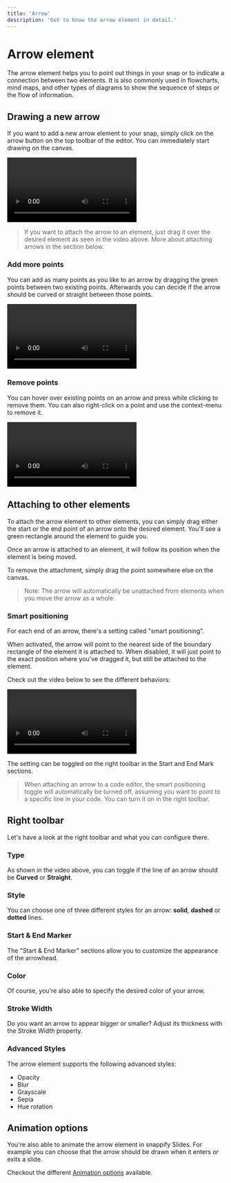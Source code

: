 ```yaml
---
title: 'Arrow'
description: 'Get to know the arrow element in detail.'
---
```


# Arrow element

The arrow element helps you to point out things in your snap or to indicate a connection between two elements.
It is also commonly used in flowcharts, mind maps, and other types of diagrams to show the sequence of steps or the flow of information.

## Drawing a new arrow

If you want to add a new arrow element to your snap, simply click on the arrow button on the top toolbar of the editor. You can immediately start drawing on the canvas.

<Video
  file="docs/editor/elements/arrow/draw.mp4"
  alt="Video showing how to draw a new arrow element"
  width={430}
  height={281}
/>

<Blockquote type="info">
  If you want to attach the arrow to an element, just drag it over the desired element as seen in the video above. More
  about attaching arrows in the section below.
</Blockquote>

### Add more points

You can add as many points as you like to an arrow by dragging the green points between two existing points. Afterwards you can decide if the arrow should be curved or straight between those points.

<Video
  file="docs/editor/elements/arrow/add-points.mp4"
  alt="Video showing how to add new points to an existing arrow"
  width={600}
  height={299}
/>

### Remove points

You can hover over existing points on an arrow and press <KbdAlt /> while clicking to remove them. You can also right-click on a point and use the context-menu to remove it.

<Video
  file="docs/editor/elements/arrow/remove-points.mp4"
  alt="Video showing how to remove points from an arrow"
  width={400}
  height={205}
/>

## Attaching to other elements

To attach the arrow element to other elements, you can simply drag either the start or the end point of an arrow onto the desired element. You'll see a green rectangle around the element to guide you.

Once an arrow is attached to an element, it will follow its position when the element is being moved.

To remove the attachment, simply drag the point somewhere else on the canvas.

> Note: The arrow will automatically be unattached from elements when you move the arrow as a whole.

### Smart positioning

For each end of an arrow, there's a setting called "smart positioning".

When activated, the arrow will point to the nearest side of the boundary rectangle of the element it is attached to. When disabled, it will just point to the exact position where you've dragged it, but still be attached to the element.

Check out the video below to see the different behaviors:

<Video
  file="docs/editor/elements/arrow/smart-positioning2.mp4"
  alt="Video showing how smart positioning works"
  width={740}
  height={488}
/>

The setting can be toggled on the right toolbar in the Start and End Mark sections.

<Blockquote type="info">
  When attaching an arrow to a code editor, the smart positioning toggle will automatically be turned off, assuming you
  want to point to a specific line in your code. You can turn it on in the right toolbar.
</Blockquote>

## Right toolbar

Let's have a look at the right toolbar and what you can configure there.

### Type

As shown in the video above, you can toggle if the line of an arrow should be **Curved** or **Straight**.

### Style

You can choose one of three different styles for an arrow: **solid**, **dashed** or **dotted** lines.

### Start & End Marker

The "Start & End Marker" sections allow you to customize the appearance of the arrowhead.

<Box mx="auto" maxW="500px">
  <NextImage
    src="/images/docs/editor/elements/arrow/styles.png"
    alt="Showing off the different styles of an arrow"
    width={1316}
    height={550}
    quality={80}
  />
</Box>

### Color

Of course, you're also able to specify the desired color of your arrow.

### Stroke Width

Do you want an arrow to appear bigger or smaller? Adjust its thickness with the Stroke Width property.

### Advanced Styles

The arrow element supports the following advanced styles:

- Opacity
- Blur
- Grayscale
- Sepia
- Hue rotation


## Animation options

You're also able to animate the arrow element in snappify Slides. For example you can choose that the arrow should be drawn when it enters or exits a slide.

Checkout the different [Animation options](/docs/slides/animations/arrow) available.
